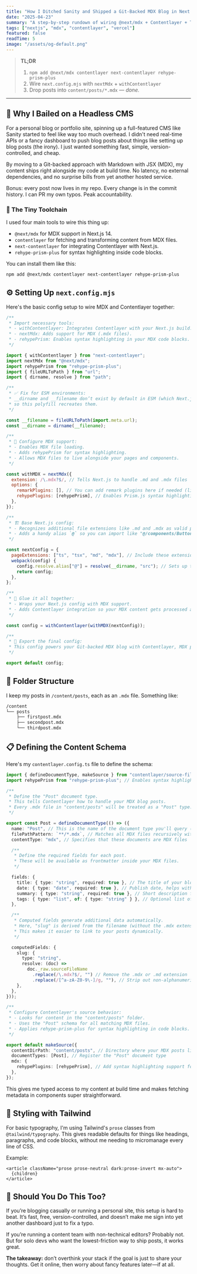 ```yaml
---
title: "How I Ditched Sanity and Shipped a Git-Backed MDX Blog in Next 14"
date: "2025-04-23"
summary: "A step-by-step rundown of wiring @next/mdx + Contentlayer + Tailwind's prose classes to get a zero-overhead blog that deploys with Vercel."
tags: ["nextjs", "mdx", "contentlayer", "vercel"]
featured: false
readTime: 5
image: "/assets/og-default.png"
---
```


> **TL;DR**
>
> 1. `npm add @next/mdx contentlayer next-contentlayer rehype-prism-plus`
> 2. Wire `next.config.mjs` with `nextMdx` + `withContentlayer`
> 3. Drop posts into `content/posts/*.mdx` — _done._

---

## 🚪 Why I Bailed on a Headless CMS

For a personal blog or portfolio site, spinning up a full-featured CMS like Sanity started to feel like way too much overhead. I didn't need real-time APIs or a fancy dashboard to push blog posts about things like setting up blog posts (the irony). I just wanted something fast, simple, version-controlled, and cheap.

By moving to a Git-backed approach with Markdown with JSX (MDX), my content ships right alongside my code at build time. No latency, no external dependencies, and no surprise bills from yet another hosted service.

Bonus: every post now lives in my repo. Every change is in the commit history. I can PR my own typos. Peak accountability.

### 🔧 The Tiny Toolchain

I used four main tools to wire this thing up:

- `@next/mdx` for MDX support in Next.js 14.
- `contentlayer` for fetching and transforming content from MDX files.
- `next-contentlayer` for integrating Contentlayer with Next.js.
- `rehype-prism-plus` for syntax highlighting inside code blocks.

You can install them like this:

```bash
npm add @next/mdx contentlayer next-contentlayer rehype-prism-plus
```

## ⚙️ Setting Up `next.config.mjs`

Here's the basic config setup to wire MDX and Contentlayer together:

```js
/**
 * Import necessary tools:
 * - withContentlayer: Integrates Contentlayer with your Next.js build.
 * - nextMdx: Adds support for MDX (.mdx files).
 * - rehypePrism: Enables syntax highlighting in your MDX code blocks.
 */

import { withContentlayer } from "next-contentlayer";
import nextMdx from "@next/mdx";
import rehypePrism from "rehype-prism-plus";
import { fileURLToPath } from "url";
import { dirname, resolve } from "path";

/**
 * ✅ Fix for ESM environments:
 * __dirname and __filename don’t exist by default in ESM (which Next.js uses),
 * so this polyfill recreates them.
 */

const __filename = fileURLToPath(import.meta.url);
const __dirname = dirname(__filename);

/**
 * 📝 Configure MDX support:
 * - Enables MDX file loading.
 * - Adds rehypePrism for syntax highlighting.
 * - Allows MDX files to live alongside your pages and components.
 */

const withMDX = nextMdx({
  extension: /\.mdx?$/, // Tells Next.js to handle .md and .mdx files
  options: {
    remarkPlugins: [], // You can add remark plugins here if needed (like remark-gfm for GitHub-flavored Markdown)
    rehypePlugins: [rehypePrism], // Enables Prism.js syntax highlighting for code blocks
  },
});

/**
 * 🏗️ Base Next.js config:
 * - Recognizes additional file extensions like .md and .mdx as valid page files.
 * - Adds a handy alias `@` so you can import like "@/components/Button" instead of relative paths.
 */

const nextConfig = {
  pageExtensions: ["ts", "tsx", "md", "mdx"], // Include these extensions when resolving pages
  webpack(config) {
    config.resolve.alias["@"] = resolve(__dirname, "src"); // Sets up the "@" alias for the "src" directory
    return config;
  },
};

/**
 * 🧩 Glue it all together:
 * - Wraps your Next.js config with MDX support.
 * - Adds Contentlayer integration so your MDX content gets processed at build time.
 */

const config = withContentlayer(withMDX(nextConfig));

/**
 * 🎉 Export the final config:
 * This config powers your Git-backed MDX blog with Contentlayer, MDX parsing, syntax highlighting, and Next.js routing.
 */

export default config;
```

## 📁 Folder Structure

I keep my posts in `/content/posts`, each as an `.mdx` file. Something like:

```bash
/content
└── posts
    ├── firstpost.mdx
    ├── secondpost.mdx
    └── thirdpost.mdx
```

## 📋 Defining the Content Schema

Here's my `contentlayer.config.ts` file to define the schema:

```ts
import { defineDocumentType, makeSource } from "contentlayer/source-files";
import rehypePrism from "rehype-prism-plus"; // Enables syntax highlighting in code blocks using Prism.js

/**
 * Define the "Post" document type.
 * This tells Contentlayer how to handle your MDX blog posts.
 * Every .mdx file in "content/posts" will be treated as a "Post" type.
 */

export const Post = defineDocumentType(() => ({
  name: "Post", // This is the name of the document type you'll query (e.g., allPosts)
  filePathPattern: `**/*.mdx`, // Matches all MDX files recursively within the contentDirPath
  contentType: "mdx", // Specifies that these documents are MDX files

  /**
   * Define the required fields for each post.
   * These will be available as frontmatter inside your MDX files.
   */

  fields: {
    title: { type: "string", required: true }, // The title of your blog post
    date: { type: "date", required: true }, // Publish date, helps with sorting posts
    summary: { type: "string", required: true }, // Short description for index pages and previews
    tags: { type: "list", of: { type: "string" } }, // Optional list of tags for categorizing posts
  },

  /**
   * Computed fields generate additional data automatically.
   * Here, "slug" is derived from the filename (without the .mdx extension).
   * This makes it easier to link to your posts dynamically.
   */

  computedFields: {
    slug: {
      type: "string",
      resolve: (doc) =>
        doc._raw.sourceFileName
          .replace(/\.mdx?$/, "") // Remove the .mdx or .md extension
          .replace(/[^a-zA-Z0-9\-]/g, ""), // Strip out non-alphanumeric characters for clean URLs
    },
  },
}));

/**
 * Configure Contentlayer's source behavior:
 * - Looks for content in the "content/posts" folder.
 * - Uses the "Post" schema for all matching MDX files.
 * - Applies rehype-prism-plus for syntax highlighting in code blocks.
 */

export default makeSource({
  contentDirPath: "content/posts", // Directory where your MDX posts live
  documentTypes: [Post], // Register the "Post" document type
  mdx: {
    rehypePlugins: [rehypePrism], // Add syntax highlighting support for fenced code blocks
  },
});
```

This gives me typed access to my content at build time and makes fetching metadata in components super straightforward.

## 🎨 Styling with Tailwind

For basic typography, I'm using Tailwind's `prose` classes from `@tailwind/typography`. This gives readable defaults for things like headings, paragraphs, and code blocks, without me needing to micromanage every line of CSS.

Example:

```tsx
<article className="prose prose-neutral dark:prose-invert mx-auto">
  {children}
</article>
```

## 🤔 Should You Do This Too?

If you’re blogging casually or running a personal site, this setup is hard to beat. It’s fast, free, version-controlled, and doesn’t make me sign into yet another dashboard just to fix a typo.

If you’re running a content team with non-technical editors? Probably not. But for solo devs who want the lowest-friction way to ship posts, it works great.

**The takeaway:** don’t overthink your stack if the goal is just to share your thoughts. Get it online, then worry about fancy features later—if at all.

